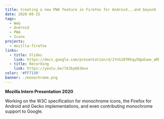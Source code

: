 ```yaml
---
title: Creating a new PWA feature in Firefox for Android...and beyond
date: 2020-08-25
tags:
  - Web
  - Android
  - PWA
  - Icons
projects:
  - mozilla-firefox
links:
  - title: Slides
    link: https://docs.google.com/presentation/d/1YnS28TR5qy5Qpdzwe_aRhiWD9JzIO6q_VyxGwwjxcnE/edit
  - title: Recording
    link: https://youtu.be/lK3byQ63mvo
color: '#FF7139'
banner: ./monochrome.png
---
```



**Mozilla Intern Presentation 2020**

Working on the W3C specification for monochrome icons, the Firefox for Android and Gecko implementations, and even contributing monochrome support to Google.

<YouTube id="lK3byQ63mvo" />
